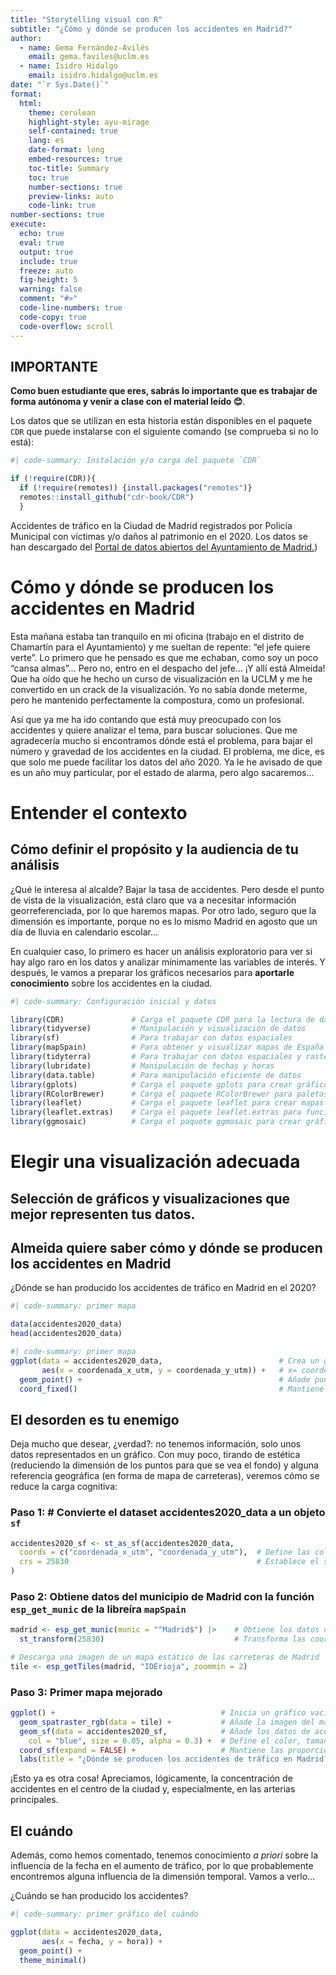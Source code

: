 ---
title: "Storytelling visual con R"
subtitle: "¿Cómo y dónde se producen los accidentes en Madrid?"
author:   
  - name: Gema Fernández-Avilés 
    email: gema.faviles@uclm.es
  - name: Isidro Hidalgo
    email: isidro.hidalgo@uclm.es 
date: "`r Sys.Date()`"
format:
  html:
    theme: cerulean
    highlight-style: ayu-mirage
    self-contained: true
    lang: es
    date-format: long
    embed-resources: true
    toc-title: Summary
    toc: true
    number-sections: true
    preview-links: auto
    code-link: true
number-sections: true
execute:
  echo: true
  eval: true
  output: true
  include: true
  freeze: auto
  fig-height: 5
  warning: false
  comment: "#>"
  code-line-numbers: true
  code-copy: true
  code-overflow: scroll
---



::: {.callout-warning}
## IMPORTANTE

**Como buen estudiante que eres, sabrás lo importante que es trabajar de forma autónoma y venir a clase con el material leído 😊**. 
:::





::: {.callout-note}
Los datos que se utilizan en esta historia están disponibles en el paquete `CDR` que puede instalarse con el siguiente comando (se comprueba si no lo está):

``` {r}
#| code-summary: Instalación y/o carga del paquete `CDR`

if (!require(CDR)){
  if (!require(remotes)) {install.packages("remotes")}
  remotes::install_github("cdr-book/CDR")
  }
```

Accidentes de tráfico en la Ciudad de Madrid registrados por Policía Municipal con víctimas y/o daños al patrimonio en el 2020. Los datos se han descargado del [Portal de datos abiertos del Ayuntamiento de Madrid.](https://datos.madrid.es/portal/site/egob/menuitem.c05c1f754a33a9fbe4b2e4b284f1a5a0/?vgnextoid=7c2843010d9c3610VgnVCM2000001f4a900aRCRD&vgnextchannel=374512b9ace9f310VgnVCM100000171f5a0aRCRD&vgnextfmt=default))
:::

# Cómo y dónde se producen los accidentes en Madrid

Esta mañana estaba tan tranquilo en mi oficina (trabajo en el distrito de Chamartín para el Ayuntamiento) y me sueltan de repente: "el jefe quiere verte". Lo primero que he pensado es que me echaban, como soy un poco "cansa almas"... Pero no, entro en el despacho del jefe... ¡Y allí está Almeida! Que ha oído que he hecho un curso de visualización en la UCLM y me he convertido en un crack de la visualización. Yo no sabía donde meterme, pero he mantenido perfectamente la compostura, como un profesional.

Así que ya me ha ido contando que está muy preocupado con los accidentes y quiere analizar el tema, para buscar soluciones. Que me agradecería mucho si encontramos dónde está el problema, para bajar el número y gravedad de los accidentes en la ciudad. El problema, me dice, es que solo me puede facilitar los datos del año 2020. Ya le he avisado de que es un año muy particular, por el estado de alarma, pero algo sacaremos...

# Entender el contexto

::: {.callout-tip}
## Cómo definir el propósito y la audiencia de tu análisis

¿Qué le interesa al alcalde? Bajar la tasa de accidentes. Pero desde el punto de vista de la visualización, está claro que va a necesitar información georreferenciada, por lo que haremos mapas. Por otro lado, seguro que la dimensión es importante, porque no es lo mismo Madrid en agosto que un día de lluvia en calendario escolar...

En cualquier caso, lo primero es hacer un análisis exploratorio para ver si hay algo raro en los datos y analizar mínimamente las variables de interés. Y después, le vamos a preparar los gráficos necesarios para **aportarle conocimiento** sobre los accidentes en la ciudad.
:::

```{r}
#| code-summary: Configuración inicial y datos

library(CDR)               # Carga el paquete CDR para la lectura de datos
library(tidyverse)         # Manipulación y visualización de datos
library(sf)                # Para trabajar con datos espaciales
library(mapSpain)          # Para obtener y visualizar mapas de España
library(tidyterra)         # Para trabajar con datos espaciales y raster
library(lubridate)         # Manipulación de fechas y horas
library(data.table)        # Para manipulación eficiente de datos
library(gplots)            # Carga el paquete gplots para crear gráficos avanzados
library(RColorBrewer)      # Carga el paquete RColorBrewer para paletas de colores
library(leaflet)           # Carga el paquete leaflet para crear mapas interactivos
library(leaflet.extras)    # Carga el paquete leaflet.extras para funcionalidades adicionales en leaflet
library(ggmosaic)          # Carga el paquete ggmosaic para crear gráficos de mosaico
```

# Elegir una visualización adecuada

::: {.callout-tip}
## Selección de gráficos y visualizaciones que mejor representen tus datos.
:::


## Almeida quiere saber cómo y dónde se producen los accidentes en Madrid

::: {#exr-1}
¿Dónde se han producido los accidentes de tráfico en Madrid en el 2020?
:::

```{r}
#| code-summary: primer mapa

data(accidentes2020_data)
head(accidentes2020_data)
```


```{r}
#| code-summary: primer mapa
ggplot(data = accidentes2020_data,                          # Crea un gráfico con el dataset accidentes2020_data
       aes(x = coordenada_x_utm, y = coordenada_y_utm)) +   # x= coordenada_x_utm e y= coordenada_y_utm  
  geom_point() +                                            # Añade puntos al gráfico para cada observación 
  coord_fixed()                                             # Mantiene una relación fija entre las unidades del eje x y el eje y
```

## El desorden es tu enemigo

Deja mucho que desear, ¿verdad?: no tenemos información, solo unos datos representados en un gráfico. Con muy poco, tirando de estética (reduciendo la dimensión de los puntos para que se vea el fondo) y alguna referencia geográfica (en forma de mapa de carreteras), veremos cómo se reduce la carga cognitiva:

### Paso 1: # Convierte el dataset accidentes2020_data a un objeto `sf`
```{r}
accidentes2020_sf <- st_as_sf(accidentes2020_data,     
  coords = c("coordenada_x_utm", "coordenada_y_utm"),  # Define las columnas de coordenadas UTM
  crs = 25830                                          # Establece el sistema de referencia de coordenadas a ETRS89/UTM zona 30N, usado en Europa
)
```

### Paso 2: Obtiene datos del municipio de Madrid con la función `esp_get_munic` de la libreíra `mapSpain`
```{r}
madrid <- esp_get_munic(munic = "^Madrid$") |>    # Obtiene los datos del municipio de Madrid
  st_transform(25830)                             # Transforma las coordenadas al sistema de referencia ETRS89/UTM zona 30N

# Descarga una imagen de un mapa estático de las carreteras de Madrid
tile <- esp_getTiles(madrid, "IDErioja", zoommin = 2)
```

### Paso 3: Primer mapa mejorado

```{r}
ggplot() +                                     # Inicia un gráfico vacío con ggplot
  geom_spatraster_rgb(data = tile) +           # Añade la imagen del mapa estático como fondo
  geom_sf(data = accidentes2020_sf,            # Añade los datos de accidentes como puntos en el mapa
    col = "blue", size = 0.05, alpha = 0.3) +  # Define el color, tamaño y transparencia de los puntos
  coord_sf(expand = FALSE) +                   # Mantiene las proporciones de las coordenadas sin expansión
  labs(title = "¿Dónde se producen los accidentes de tráfico en Madrid?")   
```



¡Esto ya es otra cosa! Apreciamos, lógicamente, la concentración de accidentes en el centro de la ciudad y, especialmente, en las arterias principales.

## El cuándo

Además, como hemos comentado, tenemos conocimiento *a priori* sobre la influencia de la fecha en el aumento de tráfico, por lo que probablemente encontremos alguna influencia de la dimensión temporal. Vamos a verlo...

::: {#exr-2}
¿Cuándo se han producido los accidentes? 
:::

```{r}
#| code-summary: primer gráfico del cuándo

ggplot(data = accidentes2020_data,
       aes(x = fecha, y = hora)) + 
  geom_point() +
  theme_minimal()
```